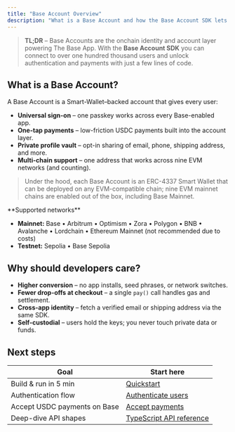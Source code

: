 ```yaml
---
title: "Base Account Overview"
description: "What is a Base Account and how the Base Account SDK lets you add universal sign-in and one-tap USDC payments to any app."
---
```


> **TL;DR** – Base Accounts are the onchain identity and account layer powering The Base App. With the **Base Account SDK** you can connect to over one hundred thousand users and unlock authentication and payments with just a few lines of code.

## What is a Base Account?

A Base Account is a Smart-Wallet–backed account that gives every user:

* **Universal sign-on** – one passkey works across every Base-enabled app.
* **One-tap payments** – low-friction USDC payments built into the account layer.
* **Private profile vault** – opt-in sharing of email, phone, shipping address, and more.
* **Multi-chain support** – one address that works across nine EVM networks (and counting).

> Under the hood, each Base Account is an ERC-4337 Smart Wallet that can be deployed on any EVM-compatible chain; nine EVM mainnet chains are enabled out of the box, including Base Mainnet.

<Note>
**Supported networks**

- **Mainnet:** Base • Arbitrum • Optimism • Zora • Polygon • BNB • Avalanche • Lordchain • Ethereum Mainnet (not recommended due to costs)
- **Testnet:** Sepolia • Base Sepolia
</Note>

## Why should developers care?

* **Higher conversion** – no app installs, seed phrases, or network switches.
* **Fewer drop-offs at checkout** – a single `pay()` call handles gas and settlement.
* **Cross-app identity** – fetch a verified email or shipping address via the same SDK.
* **Self-custodial** – users hold the keys; you never touch private data or funds.

## Next steps

| Goal | Start here |
| --- | --- |
| Build & run in 5 min | [Quickstart](/base-account/quickstart/web) |
| Authentication flow | [Authenticate users](/base-account/guides/authenticate-users) |
| Accept USDC payments on Base | [Accept payments](/base-account/guides/accept-payments) |
| Deep-dive API shapes | [TypeScript API reference](/base-account/reference/core/getProvider) |


<PolicyBanner />